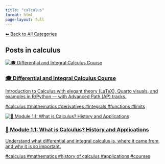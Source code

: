 ```yaml
---
title: "calculus"
format: html
page-layout: full
---
```


[⬅ Back to All Categories](../categories.qmd)

## Posts in **calculus**

::: {.cards-grid}
<div class="card">
<a class="card-link" href="/posts/courses/math/calculus/index.html">
<div class="card-image"><img src="/images/banner.png" alt="🎓 Differential and Integral Calculus Course"></div>
<div class="card-content">
<h3 class="card-title">🎓 Differential and Integral Calculus Course</h3>
<p class="card-desc">Introduction to Calculus with elegant theory (LaTeX), Quarto visuals, and examples in R/Python — with Advanced Path (AP) tracks.</p>
<div class="chips"><span class="chip">#calculus</span> <span class="chip">#mathematics</span> <span class="chip">#derivatives</span> <span class="chip">#integrals</span> <span class="chip">#functions</span> <span class="chip">#limits</span></div>
</div>
</a>
</div>
<div class="card">
<a class="card-link" href="/posts/courses/math/calculus/module-1/1.1-introduction.html">
<div class="card-image"><img src="/images/banner.png" alt="🧠 Module 1.1: What is Calculus? History and Applications"></div>
<div class="card-content">
<h3 class="card-title">🧠 Module 1.1: What is Calculus? History and Applications</h3>
<p class="card-desc">Understand what differential and integral calculus is, where it came from, and why it is so important.</p>
<div class="chips"><span class="chip">#calculus</span> <span class="chip">#mathematics</span> <span class="chip">#history of calculus</span> <span class="chip">#applications</span> <span class="chip">#courses</span></div>
</div>
</a>
</div>
:::

